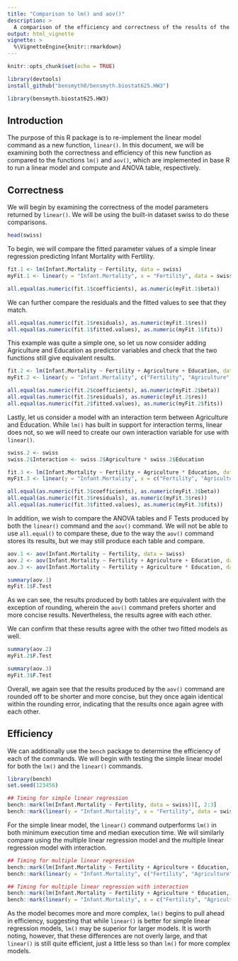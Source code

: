 ```yaml
---
title: "Comparison to lm() and aov()"
description: >
  A comparison of the efficiency and correctness of the results of the linear() function and the lm() function in base R.
output: html_vignette
vignette: >
  %\VignetteEngine{knitr::rmarkdown}
---
```


```r
knitr::opts_chunk$set(echo = TRUE)
```

```r
library(devtools)
install_github("bensmyth0/bensmyth.biostat625.HW3")

library(bensmyth.biostat625.HW3)
```

## Introduction

The purpose of this R package is to re-implement the linear model command as a new function, `linear()`. In this document, we will be examining both the correctness and efficiency of this new function as compared to the functions `lm()` and `aov()`, which are implemented in base R to run a linear model and compute and ANOVA table, respectively.

## Correctness

We will begin by examining the correctness of the model parameters returned by `linear()`. We will be using the built-in dataset swiss to do these comparisons.

```r
head(swiss)
```

To begin, we will compare the fitted parameter values of a simple linear regression predicting Infant Mortality with Fertility.

```r
fit.1 <- lm(Infant.Mortality ~ Fertility, data = swiss)
myFit.1 <- linear(y = "Infant.Mortality", x = "Fertility", data = swiss)

all.equal(as.numeric(fit.1$coefficients), as.numeric(myFit.1$beta))
```

We can further compare the residuals and the fitted values to see that they match.

```r
all.equal(as.numeric(fit.1$residuals), as.numeric(myFit.1$res))
all.equal(as.numeric(fit.1$fitted.values), as.numeric(myFit.1$fits))
```

This example was quite a simple one, so let us now consider adding Agriculture and Education as predictor variables and check that the two functions still give equivalent results.

```r
fit.2 <- lm(Infant.Mortality ~ Fertility + Agriculture + Education, data = swiss)
myFit.2 <- linear(y = "Infant.Mortality", c("Fertility", "Agriculture", "Education"), data = swiss)

all.equal(as.numeric(fit.2$coefficients), as.numeric(myFit.2$beta))
all.equal(as.numeric(fit.2$residuals), as.numeric(myFit.2$res))
all.equal(as.numeric(fit.2$fitted.values), as.numeric(myFit.2$fits))
```

Lastly, let us consider a model with an interaction term between Agriculture and Education. While `lm()` has built in support for interaction terms, linear does not, so we will need to create our own interaction variable for use with `linear()`.

```r
swiss.2 <- swiss
swiss.2$Interaction <- swiss.2$Agriculture * swiss.2$Education

fit.3 <- lm(Infant.Mortality ~ Fertility + Agriculture * Education, data = swiss)
myFit.3 <- linear(y = "Infant.Mortality", x = c("Fertility", "Agriculture", "Education", "Interaction"), data = swiss.2)

all.equal(as.numeric(fit.3$coefficients), as.numeric(myFit.3$beta))
all.equal(as.numeric(fit.3$residuals), as.numeric(myFit.3$res))
all.equal(as.numeric(fit.3$fitted.values), as.numeric(myFit.3$fits))
```

In addition, we wish to compare the ANOVA tables and F Tests produced by both the `linear()` command and the `aov()` command. We will not be able to use `all.equal()` to compare these, due to the way the `aov()` command stores its results, but we may still produce each table and compare. 

```r
aov.1 <- aov(Infant.Mortality ~ Fertility, data = swiss)
aov.2 <- aov(Infant.Mortality ~ Fertility + Agriculture + Education, data = swiss)
aov.3 <- aov(Infant.Mortality ~ Fertility + Agriculture * Education, data = swiss)

summary(aov.1)
myFit.1$F.Test
```

As we can see, the results produced by both tables are equivalent with the exception of rounding, wherein the `aov()` command prefers shorter and more concise results. Nevertheless, the results agree with each other.

We can confirm that these results agree with the other two fitted models as well.

```r
summary(aov.2)
myFit.2$F.Test

summary(aov.3)
myFit.3$F.Test
```

Overall, we again see that the results produced by the `aov()` command are rounded off to be shorter and more concise, but they once again identical within the rounding error, indicating that the results once again agree with each other.

## Efficiency

We can additionally use the `bench` package to determine the efficiency of each of the commands. We will begin with testing the simple linear model for both the `lm()` and the `linear()` commands.

```r
library(bench)
set.seed(123456)

## Timing for simple linear regression
bench::mark(lm(Infant.Mortality ~ Fertility, data = swiss))[, 2:3]
bench::mark(linear(y = "Infant.Mortality", x = "Fertility", data = swiss))[, 2:3]
```

For the simple linear model, the `linear()` command outperforms `lm()` in both minimum execution time and median execution time. We will similarly compare using the multiple linear regression model and the multiple linear regression model with interaction.

```r
## Timing for multiple linear regression
bench::mark(lm(Infant.Mortality ~ Fertility + Agriculture + Education, data = swiss))[, 2:3]
bench::mark(linear(y = "Infant.Mortality", c("Fertility", "Agriculture", "Education"), data = swiss))[, 2:3]

## Timing for multiple linear regression with interaction
bench::mark(lm(Infant.Mortality ~ Fertility + Agriculture * Education, data = swiss))[, 2:3]
bench::mark(linear(y = "Infant.Mortality", x = c("Fertility", "Agriculture", "Education", "Interaction"), data = swiss.2))[, 2:3]
```

As the model becomes more and more complex, `lm()` begins to pull ahead in efficiency, suggesting that while `linear()` is better for simple linear regression models, `lm()` may be superior for larger models. It is worth noting, however, that these differences are not overly large, and that `linear()` is still quite efficient, just a little less so than `lm()` for more complex models.
